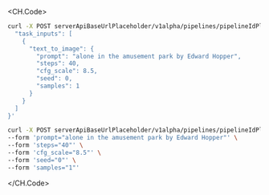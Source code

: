 <CH.Code>

```sh cURL(url)
curl -X POST serverApiBaseUrlPlaceholder/v1alpha/pipelines/pipelineIdPlaceholder/triggerEndpoint -d '{
  "task_inputs": [
    {
      "text_to_image": {
        "prompt": "alone in the amusement park by Edward Hopper",
        "steps": 40,
        "cfg_scale": 8.5,
        "seed": 0,
        "samples": 1
      }
    }
  ]
}'
```

```sh cURL(multipart)
curl -X POST serverApiBaseUrlPlaceholder/v1alpha/pipelines/pipelineIdPlaceholder/triggerMultipartEndpoint \
--form 'prompt="alone in the amusement park by Edward Hopper"' \
--form 'steps="40"' \
--form 'cfg_scale="8.5"' \
--form 'seed="0"' \
--form 'samples="1"'
```

</CH.Code>
